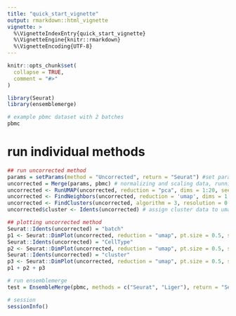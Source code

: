 ```yaml
---
title: "quick_start_vignette"
output: rmarkdown::html_vignette
vignette: >
  %\VignetteIndexEntry{quick_start_vignette}
  %\VignetteEngine{knitr::rmarkdown}
  %\VignetteEncoding{UTF-8}
---
```


```r
knitr::opts_chunk$set(
  collapse = TRUE,
  comment = "#>"
)
```

```r
library(Seurat)
library(ensemblemerge)
```

```r
# example pbmc dataset with 2 batches
pbmc
```

# run individual methods

```r
## run uncorrected method
params = setParams(method = "Uncorrected", return = "Seurat") #set params object without integration method and return seurat object
uncorrected = Merge(params, pbmc) # normalizing and scaling data, running pca
uncorrected <- RunUMAP(uncorrected, reduction = "pca", dims = 1:20, seed.use = 1) # create umap
uncorrected <- FindNeighbors(uncorrected, reduction = 'umap', dims = 1:2, verbose = FALSE) # finding neighbors for clustering umap
uncorrected <- FindClusters(uncorrected, algorithm = 3, resolution = 0.01, verbose = FALSE) # finding clusters in umap
uncorrected$cluster <- Idents(uncorrected) # assign cluster data to umap

## plotting uncorrected method
Seurat::Idents(uncorrected) = "batch"
p1 <- Seurat::DimPlot(uncorrected, reduction = "umap", pt.size = 0.5, shuffle = TRUE) + ggplot2::ggtitle(label = "Uncorrected Batch")
Seurat::Idents(uncorrected) = "CellType"
p2 <- Seurat::DimPlot(uncorrected, reduction = "umap", pt.size = 0.5, shuffle = TRUE) + ggplot2::ggtitle(label = "Uncorrected Cell Type")
Seurat::Idents(uncorrected) = "cluster"
p3 <- Seurat::DimPlot(uncorrected, reduction = "umap", pt.size = 0.5, shuffle = TRUE) + ggplot2::ggtitle(label = "Uncorrected Cluster")
p1 + p2 + p3
```


```r
# run ensemblemerge
test = EnsembleMerge(pbmc, methods = c("Seurat", "Liger"), return = "Seurat") # running ensemblemerge with Seurat and Harmony methods
```

```r
# session
sessionInfo()
```

